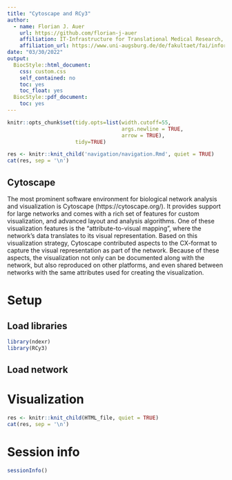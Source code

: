 ```yaml
---
title: "Cytoscape and RCy3"
author: 
  - name: Florian J. Auer
    url: https://github.com/florian-j-auer
    affiliation: IT-Infrastructure for Translational Medical Research, University of Augsburg
    affiliation_url: https://www.uni-augsburg.de/de/fakultaet/fai/informatik/prof/misit/
date: "03/30/2022"
output: 
  BiocStyle::html_document:
    css: custom.css
    self_contained: no
    toc: yes
    toc_float: yes
  BiocStyle::pdf_document:
    toc: yes
---
```


```r
knitr::opts_chunk$set(tidy.opts=list(width.cutoff=55,
                                     args.newline = TRUE,
                                     arrow = TRUE),
                      tidy=TRUE)
```

```r
res <- knitr::knit_child('navigation/navigation.Rmd', quiet = TRUE)
cat(res, sep = '\n')
```

## Cytoscape

The most prominent software environment for biological network analysis and visualization is Cytoscape (https://cytoscape.org/). 
It provides support for large networks and comes with a rich set of features for custom visualization, and advanced layout and analysis algorithms. 
One of these visualization features is the "attribute-to-visual mapping", where the network's data translates to its visual representation.
Based on this visualization strategy, Cytoscape contributed aspects to the CX-format to capture the visual representation as part of the network.
Because of these aspects, the visualization not only can be documented along with the network, but also reproduced on other platforms, and even shared between networks with the same attributes used for creating the visualization.


# Setup

## Load libraries

```r
library(ndexr)
library(RCy3)
```




## Load network



# Visualization

```r
res <- knitr::knit_child(HTML_file, quiet = TRUE)
cat(res, sep = '\n')
```

# Session info
```r
sessionInfo()
```



